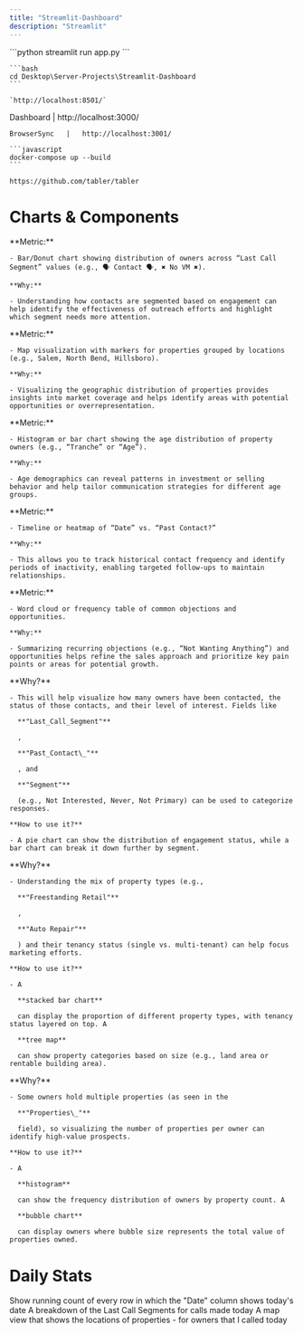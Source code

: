 ```yaml
---
title: "Streamlit-Dashboard"
description: "Streamlit"
---
```


<AccordionGroup>
  <Accordion title="Streamlit-Dashboard" defaultOpen="false">
    ```python
    streamlit run app.py
    ```

    ```bash
    cd Desktop\Server-Projects\Streamlit-Dashboard
    ```

    `http://localhost:8501/`
  </Accordion>
  <Accordion title="Tabler" defaultOpen="false">
    Dashboard   |   http://localhost:3000/

    BrowserSync   |   http://localhost:3001/

    ```javascript
    docker-compose up --build
    ```

    https://github.com/tabler/tabler
  </Accordion>
</AccordionGroup>

<Card title="Streamlit" icon="bolt" href="Streamlit">
  
</Card>

# Charts & Components

<AccordionGroup>
  <Accordion title="Last Call Segment" defaultOpen="false" icon="chart-pie">
    **Metric:** 

    - Bar/Donut chart showing distribution of owners across “Last Call Segment” values (e.g., 🗣️ Contact 🗣️, ✖️ No VM ✖️). 

    **Why:** 

    - Understanding how contacts are segmented based on engagement can help identify the effectiveness of outreach efforts and highlight which segment needs more attention.
  </Accordion>
  <Accordion title="Property Portfolio Analysis" defaultOpen="false" icon="building">
    **Metric:** 

    - Map visualization with markers for properties grouped by locations (e.g., Salem, North Bend, Hillsboro). 

    **Why:** 

    - Visualizing the geographic distribution of properties provides insights into market coverage and helps identify areas with potential opportunities or overrepresentation.
  </Accordion>
  <Accordion title="Age Demographics of Owners" defaultOpen="false" icon="children">
    **Metric:** 

    - Histogram or bar chart showing the age distribution of property owners (e.g., “Tranche” or “Age”). 

    **Why:** 

    - Age demographics can reveal patterns in investment or selling behavior and help tailor communication strategies for different age groups.
  </Accordion>
  <Accordion title="Engagement History" defaultOpen="false" icon="timeline">
    **Metric:** 

    - Timeline or heatmap of “Date” vs. “Past Contact?” 

    **Why:** 

    - This allows you to track historical contact frequency and identify periods of inactivity, enabling targeted follow-ups to maintain relationships.
  </Accordion>
  <Accordion title="Objection & Opportunity Analysis" defaultOpen="false" icon="table-list">
    **Metric:** 

    - Word cloud or frequency table of common objections and opportunities. 

    **Why:** 

    - Summarizing recurring objections (e.g., “Not Wanting Anything”) and opportunities helps refine the sales approach and prioritize key pain points or areas for potential growth.
  </Accordion>
  <Accordion title="Owner Engagement & Contact Status (Bar Chart or Pie Chart)" defaultOpen="false">
    **Why?** 

    - This will help visualize how many owners have been contacted, the status of those contacts, and their level of interest. Fields like

      **"Last_Call_Segment"**

      ,

      **"Past_Contact\_"**

      , and

      **"Segment"**

      (e.g., Not Interested, Never, Not Primary) can be used to categorize responses.

    **How to use it?** 

    - A pie chart can show the distribution of engagement status, while a bar chart can break it down further by segment.
  </Accordion>
  <Accordion title="Properties by Type & Tenancy (Stacked Bar or Tree Map)" defaultOpen="false">
    **Why?** 

    - Understanding the mix of property types (e.g.,

      **"Freestanding Retail"**

      ,

      **"Auto Repair"**

      ) and their tenancy status (single vs. multi-tenant) can help focus marketing efforts.

    **How to use it?** 

    - A

      **stacked bar chart**

      can display the proportion of different property types, with tenancy status layered on top. A

      **tree map**

      can show property categories based on size (e.g., land area or rentable building area).
  </Accordion>
  <Accordion title="Owner Portfolio Size & Concentration (Histogram or Bubble Chart)" defaultOpen="false">
    **Why?** 

    - Some owners hold multiple properties (as seen in the

      **"Properties\_"**

      field), so visualizing the number of properties per owner can identify high-value prospects.

    **How to use it?** 

    - A

      **histogram**

      can show the frequency distribution of owners by property count. A

      **bubble chart**

      can display owners where bubble size represents the total value of properties owned.
  </Accordion>
</AccordionGroup>

# Daily Stats

<AccordionGroup>
  <Accordion title="Call #" defaultOpen="false">
    Show running count of every row in which the "Date" column shows today's date
  </Accordion>
  <Accordion title="Segment Breakdown" defaultOpen="false">
    A breakdown of the Last Call Segments for calls made today
  </Accordion>
  <Accordion title="Map View" defaultOpen="false">
    A map view that shows the locations of properties - for owners that I called today
  </Accordion>
</AccordionGroup>
